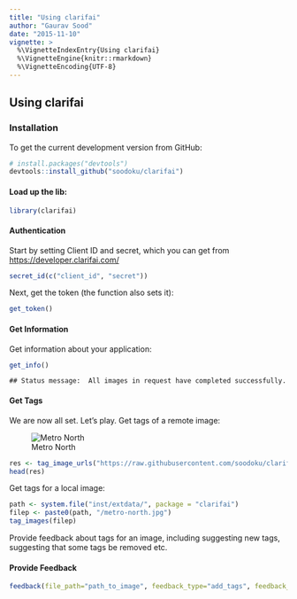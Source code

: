 ```yaml
---
title: "Using clarifai"
author: "Gaurav Sood"
date: "2015-11-10"
vignette: >
  %\VignetteIndexEntry{Using clarifai}
  %\VignetteEngine{knitr::rmarkdown}
  %\VignetteEncoding{UTF-8}
---
```


## Using clarifai

### Installation

To get the current development version from GitHub:


```r
# install.packages("devtools")
devtools::install_github("soodoku/clarifai")
```

#### Load up the lib:

```r
library(clarifai)
```

#### Authentication

Start by setting Client ID and secret, which you can get from [https://developer.clarifai.com/](https://developer.clarifai.com/)

```r
secret_id(c("client_id", "secret"))
```

Next, get the token (the function also sets it):

```r
get_token()
```

#### Get Information

Get information about your application:

```r
get_info()
```

```
## Status message:  All images in request have completed successfully.
```

#### Get Tags

We are now all set. Let's play. Get tags of a remote image:

![Metro North](https://raw.githubusercontent.com/soodoku/clarifai/master/inst/extdata/metro-north.jpg)

```r
res <- tag_image_urls("https://raw.githubusercontent.com/soodoku/clarifai/master/inst/extdata/metro-north.jpg")
head(res)
```

Get tags for a local image:

```r
path <- system.file("inst/extdata/", package = "clarifai")
filep <- paste0(path, "/metro-north.jpg")
tag_images(filep)
```

Provide feedback about tags for an image, including suggesting new tags, suggesting that some tags be removed etc. 

#### Provide Feedback

```r
feedback(file_path="path_to_image", feedback_type="add_tags", feedback_value="suggested_tag")
```
